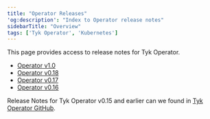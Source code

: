 ```yaml
---
title: "Operator Releases"
'og:description': "Index to Operator release notes"
sidebarTitle: "Overview"
tags: ['Tyk Operator', 'Kubernetes']
---
```


This page provides access to release notes for Tyk Operator. 

* [Operator v1.0](/product-stack/tyk-operator/release-notes/operator-1.0.md)
* [Operator v0.18](/product-stack/tyk-operator/release-notes/operator-0.18.md)
* [Operator v0.17](/product-stack/tyk-operator/release-notes/operator-0.17.md)
* [Operator v0.16](/product-stack/tyk-operator/release-notes/operator-0.16.md)

Release Notes for Tyk Operator v0.15 and earlier can we found in [Tyk Operator GitHub](https://github.com/TykTechnologies/tyk-operator/releases).
